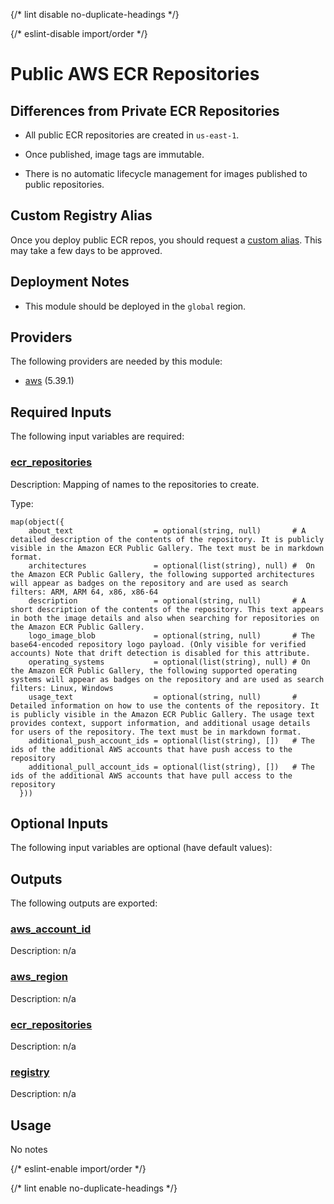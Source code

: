 
{/* lint disable no-duplicate-headings */}

{/* eslint-disable import/order */}

<ModuleHeader name="aws_ecr_public_repos" sourceHref="https://github.com/Panfactum/stack/tree/__PANFACTUM_VERSION_MAIN__/packages/infrastructure/aws_ecr_public_repos" status="stable" type="direct" />

# Public AWS ECR Repositories

## Differences from Private ECR Repositories

* All public ECR repositories are created in `us-east-1`.

* Once published, image tags are immutable.

* There is no automatic lifecycle management for images published to public repositories.

## Custom Registry Alias

Once you deploy public ECR repos, you should request a
[custom alias](https://docs.aws.amazon.com/AmazonECR/latest/public/public-registry-settings.html).
This may take a few days to be approved.

## Deployment Notes

* This module should be deployed in the `global` region.

## Providers

The following providers are needed by this module:

* [aws](https://registry.terraform.io/providers/hashicorp/aws/5.39.1/docs) (5.39.1)

## Required Inputs

The following input variables are required:

### <a name="input_ecr_repositories" /> [ecr\_repositories](#input_ecr_repositories)

Description: Mapping of names to the repositories to create.

Type:

```hcl
map(object({
    about_text                  = optional(string, null)       # A detailed description of the contents of the repository. It is publicly visible in the Amazon ECR Public Gallery. The text must be in markdown format.
    architectures               = optional(list(string), null) #  On the Amazon ECR Public Gallery, the following supported architectures will appear as badges on the repository and are used as search filters: ARM, ARM 64, x86, x86-64
    description                 = optional(string, null)       # A short description of the contents of the repository. This text appears in both the image details and also when searching for repositories on the Amazon ECR Public Gallery.
    logo_image_blob             = optional(string, null)       # The base64-encoded repository logo payload. (Only visible for verified accounts) Note that drift detection is disabled for this attribute.
    operating_systems           = optional(list(string), null) # On the Amazon ECR Public Gallery, the following supported operating systems will appear as badges on the repository and are used as search filters: Linux, Windows
    usage_text                  = optional(string, null)       # Detailed information on how to use the contents of the repository. It is publicly visible in the Amazon ECR Public Gallery. The usage text provides context, support information, and additional usage details for users of the repository. The text must be in markdown format.
    additional_push_account_ids = optional(list(string), [])   # The ids of the additional AWS accounts that have push access to the repository
    additional_pull_account_ids = optional(list(string), [])   # The ids of the additional AWS accounts that have pull access to the repository
  }))
```

## Optional Inputs

The following input variables are optional (have default values):

## Outputs

The following outputs are exported:

### <a name="output_aws_account_id" /> [aws\_account\_id](#output_aws_account_id)

Description: n/a

### <a name="output_aws_region" /> [aws\_region](#output_aws_region)

Description: n/a

### <a name="output_ecr_repositories" /> [ecr\_repositories](#output_ecr_repositories)

Description: n/a

### <a name="output_registry" /> [registry](#output_registry)

Description: n/a

## Usage

No notes

{/* eslint-enable import/order */}

{/* lint enable no-duplicate-headings */}
